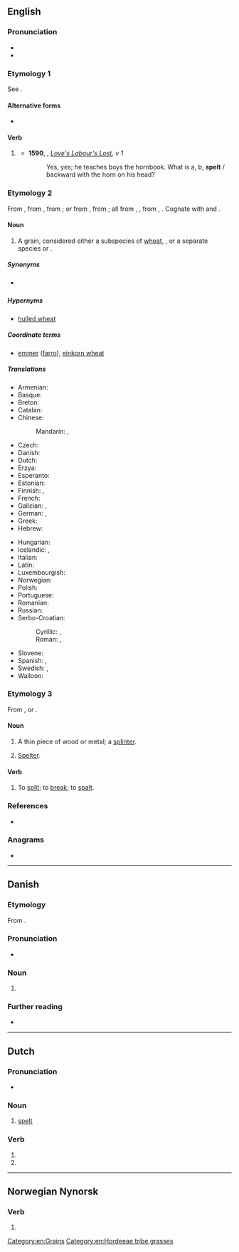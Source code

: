 ==English==

===Pronunciation===
* {{IPA|en|/ˈspɛlt/}}
* {{rhymes|en|ɛlt}}

===Etymology 1===
See {{m|en|spell}}.

====Alternative forms====
* {{l|en|spelled}}

====Verb====
{{head|en|verb form}}

# {{lb|en|chiefly|British}} {{en-past of|spell}}
#* '''1590''', {{w|William Shakespeare}}, ''[[s:Love's Labour's Lost|Love's Labour's Lost]], v 1''
#*: Yes, yes; he teaches boys the hornbook. What is a, b, '''spelt''' / backward with the horn on his head?

===Etymology 2===
From {{inh|en|enm|spelt}}, from {{inh|en|ang|spelt||spelt, corn}}, from {{der|en|osx|spelta||spelt}}; or from {{der|en|LL.|spelta||spelt}}, from {{der|en|frk|*spelta||spelt}}; all from {{der|en|gem-pro|*spiltō}}, {{m|gem-pro|*spiltaz||spelt}}, from {{der|en|ine-pro|*(s)pelbʰ-}}, {{m|ine-pro|*(s)pelbʰ-t-||spelt, spelt meal}}. Cognate with {{cog|de|Spelz}} and {{cog|nl|spelt}}.

====Noun====
{{en-noun|-|s}}

# {{senseid|en|Q158767}} A grain, considered either a subspecies of [[wheat]], ''{{ll|mul|Triticum aestivum subsp. spelta}}'', or a separate species ''{{ll|mul|Triticum spelta}}'' or ''{{ll|mul|Triticum dicoccon}}''.

=====Synonyms=====
* {{sense|grain}} {{vern|dinkel wheat}}

=====Hypernyms=====
* {{sense|grain}} [[hulled wheat]]

=====Coordinate terms=====
* {{sense|grain}} [[emmer]] ([[farro]]), [[einkorn wheat]]

=====Translations=====
{{trans-top|a type of wheat, ''Triticum aestivum spelta''}}
* Armenian: {{t+|hy|հաճար}}
* Basque: {{t|eu|espelta}}
* Breton: {{t+|br|yell|m}}
* Catalan: {{t|ca|espelta|f}}
* Chinese:
*: Mandarin: {{t|cmn|斯卑爾脫小麥|sc=Hani}}, {{t|cmn|斯卑尔脱小麦|tr=sībēi'ěrtuōxiǎomài|sc=Hani}}
* Czech: {{t+|cs|špalda|f}}
* Danish: {{t|da|spelt}}
* Dutch: {{t+|nl|spelt|m}}
* Erzya: {{t|myv|виш}}
* Esperanto: {{t|eo|spelto}}
* Estonian: {{t|et|speltanisu}}
* Finnish: {{t|fi|spelttivehnä}}, {{t|fi|speltti}}
* French: {{t+|fr|épeautre|m}}
* Galician: {{t+|gl|espelta|f}}, {{t|gl|melga|f}}
* German: {{t+|de|Dinkel|m}}, {{t+|de|Spelz|m}}
* Greek: {{t+|el|όλυρα|f}}
* Hebrew: {{t|he|כוסמין}}
{{trans-mid}}
* Hungarian: {{t+|hu|tönkölybúza}}
* Icelandic: {{t|is|spelt|n}}, {{t|is|speldi|n}}
* Italian: {{t|it|spelta|f}}
* Latin: {{t|la|ador|n}}
* Luxembourgish: {{t|lb|Spelz|m}}
* Norwegian: {{t|no|spelt}}
* Polish: {{t|pl|pszenica orkisz|f}}
* Portuguese: {{t+|pt|espelta|f}}
* Romanian: {{t+|ro|alac|n}}
* Russian: {{t+|ru|по́лба|f}}
* Serbo-Croatian:
*: Cyrillic: {{t|sh|прапшеница|f|sc=Cyrl}}, {{t|sh|пир|sc=Cyrl}}
*: Roman: {{t|sh|prapšenica|f}}, {{t+|sh|pir}}
* Slovene: {{t|sl|pira|f}}
* Spanish: {{t|es|espelta|f}}, {{t+|es|escanda|f}}
* Swedish: {{t+|sv|dinkel}}, {{t+|sv|spelt}}
* Walloon: {{t+|wa|speate|f}}
{{trans-bottom}}

===Etymology 3===
From {{der|en|gmh|spalden}}, or {{der|en|non|spald}}.

====Noun====
{{en-noun}}

# {{lb|en|dialect|Northern England|Scotland}} A thin piece of wood or metal; a [[splinter]].
# {{lb|en|metalworking}} [[spelter|Spelter]].

====Verb====
{{en-verb}}

# {{lb|en|obsolete}} To [[split]]; to [[break]]; to [[spalt]].
#: {{rfquotek|en|Mortimer}}

{{Webster 1913}}

===References===
* {{pedia}}

===Anagrams===
* {{anagrams|en|a=elpst|Pelts|pelts|slept}}

[[Category:en:Grains]]
[[Category:en:Hordeeae tribe grasses]]

----

==Danish==

===Etymology===
From {{der|da|gml|spelte}}.

===Pronunciation===
* {{IPA|da|/spɛlt/|[sb̥ɛlˀd̥]}}

===Noun===
{{da-noun|en|-}}

# {{l|en|spelt}} {{gloss|a type of wheat, ''[[Triticum spelta]]''}}

===Further reading===
* {{pedialite|lang=da}}

----

==Dutch==

===Pronunciation===
* {{audio|nl|Nl-spelt.ogg|audio}}

===Noun===
{{nl-noun|f|-|-}}

# [[#English|spelt]] {{gloss|grain}}

===Verb===
{{head|nl|verb form}}

# {{nl-verb form of|p=23|n=sg|t=pres|m=ind|spellen}}
# {{nl-verb form of|n=pl|m=imp|spellen}}

----

==Norwegian Nynorsk==

===Verb===
{{head|nn|verb form}}

# {{nn-verb-form of|indefinite singular past participle|spel}}